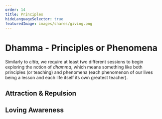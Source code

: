 ```yaml
---
order: 14
title: Principles
hideLanguageSelector: true
featuredImage: images/shares/giving.png
---
```


# Dhamma - Principles or Phenomena

Similarly to _citta_, we require at least two different sessions to begin exploring the notion of _dhamma_, which means something like both principles (or teaching) and phenomena (each phenomenon of our lives being a lesson and each life itself its own greatest teacher).

## Attraction & Repulsion

<AudioPlayer src="https://kernel-audio.s3.amazonaws.com/marlon_meditation_6.mp3"/>

## Loving Awareness

<AudioPlayer src="https://kernel-audio.s3.amazonaws.com/meditation_with_marlon_7.mp3"/>